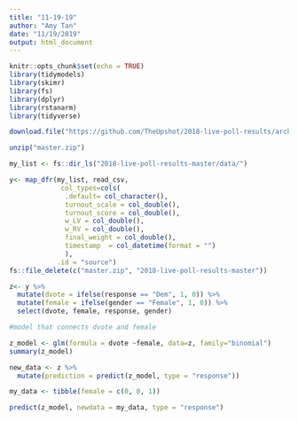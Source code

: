 ```yaml
---
title: "11-19-19"
author: "Amy Tan"
date: "11/19/2019"
output: html_document
---
```


```r
knitr::opts_chunk$set(echo = TRUE)
library(tidymodels)
library(skimr)
library(fs)
library(dplyr)
library(rstanarm)
library(tidyverse)
```


```r

download.file("https://github.com/TheUpshot/2018-live-poll-results/archive/master.zip", destfile="master.zip")

unzip("master.zip")

my_list <- fs::dir_ls("2018-live-poll-results-master/data/")

y<- map_dfr(my_list, read_csv,
             col_types=cols(
              .default= col_character(),
              turnout_scale = col_double(),
              turnout_score = col_double(),
              w_LV = col_double(),
              w_RV = col_double(),
              final_weight = col_double(),
              timestamp  = col_datetime(format = "")
              ),
            .id = "source")
fs::file_delete(c("master.zip", "2018-live-poll-results-master"))
```

```r
z<- y %>% 
  mutate(dvote = ifelse(response == "Dem", 1, 0)) %>% 
  mutate(female = ifelse(gender == "Female", 1, 0)) %>% 
  select(dvote, female, response, gender)

#model that connects dvote and female

z_model <- glm(formula = dvote ~female, data=z, family="binomial")
summary(z_model)

new_data <- z %>%
  mutate(prediction = predict(z_model, type = "response"))

my_data <- tibble(female = c(0, 0, 1))

predict(z_model, newdata = my_data, type = "response")


```

